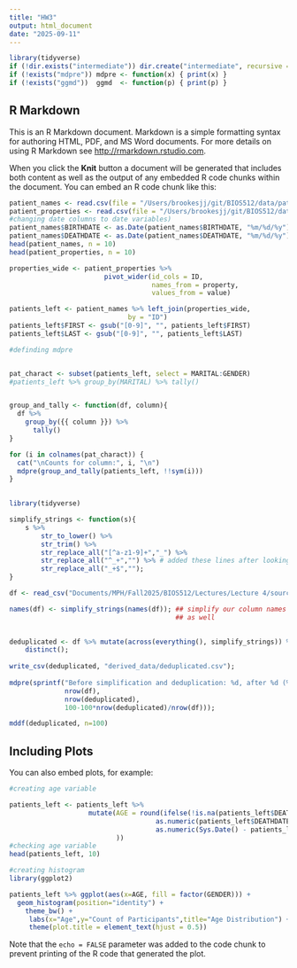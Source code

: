 ```yaml
---
title: "HW3"
output: html_document
date: "2025-09-11"
---
```


```r
library(tidyverse)
if (!dir.exists("intermediate")) dir.create("intermediate", recursive = TRUE)
if (!exists("mdpre")) mdpre <- function(x) { print(x) }
if (!exists("ggmd"))  ggmd  <- function(p) { print(p) }
```

## R Markdown

This is an R Markdown document. Markdown is a simple formatting syntax for authoring HTML, PDF, and MS Word documents. For more details on using R Markdown see <http://rmarkdown.rstudio.com>.

When you click the **Knit** button a document will be generated that includes both content as well as the output of any embedded R code chunks within the document. You can embed an R code chunk like this:

```r
patient_names <- read.csv(file = "/Users/brookesjj/git/BIOS512/data/patient_names.csv")
patient_properties <- read.csv(file = "/Users/brookesjj/git/BIOS512/data/patient_properties.csv")
#changing date columns to date variables)
patient_names$BIRTHDATE <- as.Date(patient_names$BIRTHDATE, "%m/%d/%y")
patient_names$DEATHDATE <- as.Date(patient_names$DEATHDATE, "%m/%d/%y")
head(patient_names, n = 10)
head(patient_properties, n = 10)
```
```r
properties_wide <- patient_properties %>% 
                        pivot_wider(id_cols = ID,
                                    names_from = property,
                                    values_from = value)

patients_left <- patient_names %>% left_join(properties_wide,
                              by = "ID")
patients_left$FIRST <- gsub("[0-9]", "", patients_left$FIRST)
patients_left$LAST <- gsub("[0-9]", "", patients_left$LAST)
```

```r
#definding mdpre


pat_charact <- subset(patients_left, select = MARITAL:GENDER)
#patients_left %>% group_by(MARITAL) %>% tally()


group_and_tally <- function(df, column){
  df %>% 
    group_by({{ column }}) %>% 
      tally()
}

for (i in colnames(pat_charact)) {
  cat("\nCounts for column:", i, "\n")
  mdpre(group_and_tally(patients_left, !!sym(i)))
}
  

```
```r
library(tidyverse)

simplify_strings <- function(s){
    s %>% 
        str_to_lower() %>%
        str_trim() %>%
        str_replace_all("[^a-z1-9]+","_") %>%
        str_replace_all("^_+","") %>% # added these lines after looking at the data
        str_replace_all("_+$","");
}                                          

df <- read_csv("Documents/MPH/Fall2025/BIOS512/Lectures/Lecture 4/source_data/character-data.csv")

names(df) <- simplify_strings(names(df)); ## simplify our column names
                                          ## as well
                                          

deduplicated <- df %>% mutate(across(everything(), simplify_strings)) %>%
    distinct();
    
write_csv(deduplicated, "derived_data/deduplicated.csv");
    
mdpre(sprintf("Before simplification and deduplication: %d, after %d (%0.2f %% decrease)",
              nrow(df),
              nrow(deduplicated),
              100-100*nrow(deduplicated)/nrow(df)));

mddf(deduplicated, n=100)
```

## Including Plots

You can also embed plots, for example:

```r
#creating age variable

patients_left <- patients_left %>%
                    mutate(AGE = round(ifelse(!is.na(patients_left$DEATHDATE), 
                                     as.numeric(patients_left$DEATHDATE - patients_left$BIRTHDATE)/365, 
                                     as.numeric(Sys.Date() - patients_left$BIRTHDATE)/365)
                           ))
#checking age variable
head(patients_left, 10)

#creating histogram
library(ggplot2)

patients_left %>% ggplot(aes(x=AGE, fill = factor(GENDER))) + 
  geom_histogram(position="identity") +
    theme_bw() +
     labs(x="Age",y="Count of Participants",title="Age Distribution") +
     theme(plot.title = element_text(hjust = 0.5))
```

Note that the `echo = FALSE` parameter was added to the code chunk to prevent printing of the R code that generated the plot.
